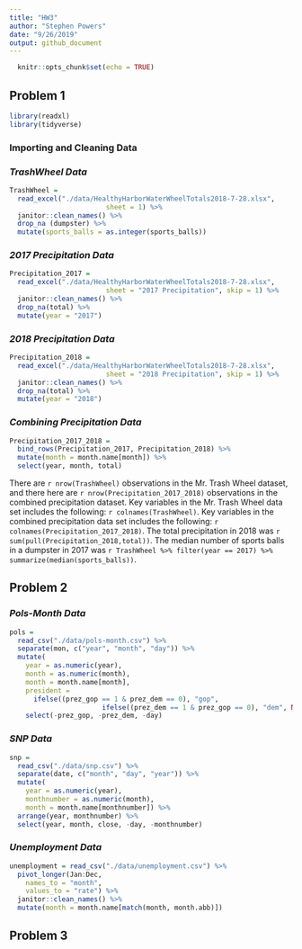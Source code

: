 ```yaml
---
title: "HW3"
author: "Stephen Powers"
date: "9/26/2019"
output: github_document
---
```



```r
  knitr::opts_chunk$set(echo = TRUE)
```

## Problem 1

```r
library(readxl)
library(tidyverse)
```

### Importing and Cleaning Data

### *TrashWheel Data*

```r
TrashWheel = 
  read_excel("./data/HealthyHarborWaterWheelTotals2018-7-28.xlsx",
                        sheet = 1) %>%
  janitor::clean_names() %>%
  drop_na (dumpster) %>%
  mutate(sports_balls = as.integer(sports_balls))
```

### *2017 Precipitation Data* 


```r
Precipitation_2017 =
  read_excel("./data/HealthyHarborWaterWheelTotals2018-7-28.xlsx",
                        sheet = "2017 Precipitation", skip = 1) %>%
  janitor::clean_names() %>%
  drop_na(total) %>%
  mutate(year = "2017")
```

### *2018 Precipitation Data* 


```r
Precipitation_2018 = 
  read_excel("./data/HealthyHarborWaterWheelTotals2018-7-28.xlsx",
                        sheet = "2018 Precipitation", skip = 1) %>%
  janitor::clean_names() %>%
  drop_na(total) %>%
  mutate(year = "2018")
```

### *Combining Precipitation Data* 

```r
Precipitation_2017_2018 = 
  bind_rows(Precipitation_2017, Precipitation_2018) %>%
  mutate(month = month.name[month]) %>%
  select(year, month, total)
```

There are `r nrow(TrashWheel)` observations in the Mr. Trash Wheel dataset, and there here are `r nrow(Precipitation_2017_2018)` observations in the combined precipitation dataset. Key variables in the Mr. Trash Wheel data set includes the following: `r colnames(TrashWheel)`. Key variables in the combined precipitation data set includes the following: `r colnames(Precipitation_2017_2018)`. The total precipitation in 2018 was `r sum(pull(Precipitation_2018,total))`. The median number of sports balls in a dumpster in 2017 was `r TrashWheel %>% filter(year == 2017) %>% summarize(median(sports_balls))`.


## Problem 2

### *Pols-Month Data* 

```r
pols =
  read_csv("./data/pols-month.csv") %>%
  separate(mon, c("year", "month", "day")) %>%
  mutate(
    year = as.numeric(year),
    month = as.numeric(month),
    month = month.name[month],
    president = 
      ifelse((prez_gop == 1 & prez_dem == 0), "gop",
                       ifelse((prez_dem == 1 & prez_gop == 0), "dem", NA))) %>%
    select(-prez_gop, -prez_dem, -day)
```

### *SNP Data* 

```r
snp =
  read_csv("./data/snp.csv") %>%
  separate(date, c("month", "day", "year")) %>%
  mutate(
    year = as.numeric(year),
    monthnumber = as.numeric(month),
    month = month.name[monthnumber]) %>%
  arrange(year, monthnumber) %>%
  select(year, month, close, -day, -monthnumber)
```

### *Unemployment Data* 

```r
unemployment = read_csv("./data/unemployment.csv") %>%
  pivot_longer(Jan:Dec,
    names_to = "month",
    values_to = "rate") %>%
  janitor::clean_names() %>%
  mutate(month = month.name[match(month, month.abb)])
```


## Problem 3

```r

```

